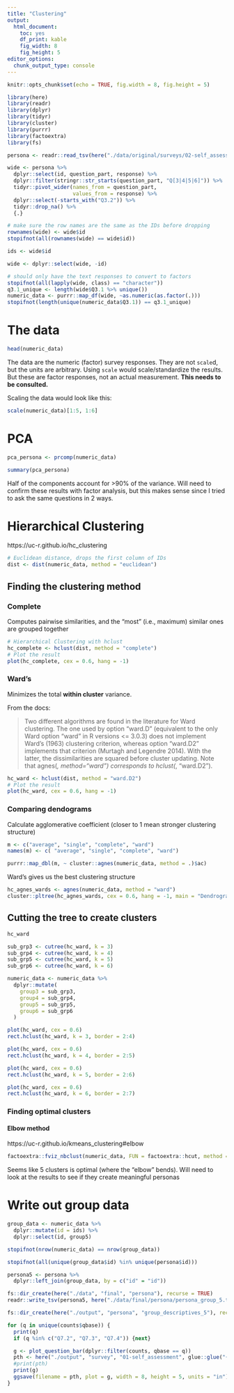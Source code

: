 ```yaml
---
title: "Clustering"
output: 
  html_document: 
    toc: yes
    df_print: kable
    fig_width: 8
    fig_height: 5
editor_options: 
  chunk_output_type: console
---
```


```r
knitr::opts_chunk$set(echo = TRUE, fig.width = 8, fig.height = 5)

library(here)
library(readr)
library(dplyr)
library(tidyr)
library(cluster)
library(purrr)
library(factoextra)
library(fs)

persona <- readr::read_tsv(here("./data/original/surveys/02-self_assessment_with_questions.tsv"), )

wide <- persona %>%
  dplyr::select(id, question_part, response) %>%
  dplyr::filter(stringr::str_starts(question_part, "Q[3|4|5|6]")) %>%
  tidyr::pivot_wider(names_from = question_part,
                     values_from = response) %>%
  dplyr::select(-starts_with("Q3.2")) %>%
  tidyr::drop_na() %>%
  {.}

# make sure the row names are the same as the IDs before dropping
rownames(wide) <- wide$id
stopifnot(all(rownames(wide) == wide$id))

ids <- wide$id

wide <- dplyr::select(wide, -id)

# should only have the text responses to convert to factors
stopifnot(all(lapply(wide, class) == "character"))
q3.1_unique <- length(wide$Q3.1 %>% unique())
numeric_data <- purrr::map_df(wide, ~as.numeric(as.factor(.)))
stopifnot(length(unique(numeric_data$Q3.1)) == q3.1_unique)
```

# The data

```r
head(numeric_data)
```

The data are the numeric (factor) survey responses.
They are not `scale`d, but the units are arbitrary.
Using `scale` would scale/standardize the results.
But these are factor responses, not an actual measurement.
**This needs to be consulted.**

Scaling the data would look like this:

```r
scale(numeric_data)[1:5, 1:6]
```



# PCA

```r
pca_persona <- prcomp(numeric_data)

summary(pca_persona)
```

Half of the components account for >90% of the variance.
Will need to confirm these results with factor analysis,
but this makes sense since I tried to ask the same questions in 2 ways.

# Hierarchical Clustering

https://uc-r.github.io/hc_clustering

```r
# Euclidean distance, drops the first column of IDs
dist <- dist(numeric_data, method = "euclidean")
```

## Finding the clustering method

### Complete

Computes pairwise similarities, and the "most" (i.e., maximum) similar ones are grouped together

```r
# Hierarchical Clustering with hclust
hc_complete <- hclust(dist, method = "complete")
# Plot the result
plot(hc_complete, cex = 0.6, hang = -1)
```

### Ward's

Minimizes the total **within cluster** variance.

From the docs:

> Two different algorithms are found in the literature for Ward clustering. The one used by option "ward.D" (equivalent to the only Ward option "ward" in R versions <= 3.0.3) does not implement Ward's (1963) clustering criterion, whereas option "ward.D2" implements that criterion (Murtagh and Legendre 2014). With the latter, the dissimilarities are squared before cluster updating. Note that agnes(*, method="ward") corresponds to hclust(*, "ward.D2").

```r
hc_ward <- hclust(dist, method = "ward.D2")
# Plot the result
plot(hc_ward, cex = 0.6, hang = -1)
```


### Comparing dendograms

Calculate agglomerative coefficient (closer to 1 mean stronger clustering structure)

```r
m <- c("average", "single", "complete", "ward")
names(m) <- c( "average", "single", "complete", "ward")

purrr::map_dbl(m, ~ cluster::agnes(numeric_data, method = .)$ac)
```

Ward's gives us the best clustering structure

```r
hc_agnes_wards <- agnes(numeric_data, method = "ward")
cluster::pltree(hc_agnes_wards, cex = 0.6, hang = -1, main = "Dendrogram of agnes")
```

## Cutting the tree to create clusters

```r
hc_ward
```

```r
sub_grp3 <- cutree(hc_ward, k = 3)
sub_grp4 <- cutree(hc_ward, k = 4)
sub_grp5 <- cutree(hc_ward, k = 5)
sub_grp6 <- cutree(hc_ward, k = 6)
```

```r
numeric_data <- numeric_data %>%
  dplyr::mutate(
    group3 = sub_grp3,
    group4 = sub_grp4,
    group5 = sub_grp5,
    group6 = sub_grp6
  )
```

```r
plot(hc_ward, cex = 0.6)
rect.hclust(hc_ward, k = 3, border = 2:4)
```

```r
plot(hc_ward, cex = 0.6)
rect.hclust(hc_ward, k = 4, border = 2:5)
```

```r
plot(hc_ward, cex = 0.6)
rect.hclust(hc_ward, k = 5, border = 2:6)
```

```r
plot(hc_ward, cex = 0.6)
rect.hclust(hc_ward, k = 6, border = 2:7)
```

### Finding optimal clusters

#### Elbow method

https://uc-r.github.io/kmeans_clustering#elbow

```r
factoextra::fviz_nbclust(numeric_data, FUN = factoextra::hcut, method = "wss")
```

Seems like 5 clusters is optimal (where the "elbow" bends).
Will need to look at the results to see if they create meaningful personas


# Write out group data

```r
group_data <- numeric_data %>%
  dplyr::mutate(id = ids) %>%
  dplyr::select(id, group5)

stopifnot(nrow(numeric_data) == nrow(group_data))

stopifnot(all(unique(group_data$id) %in% unique(persona$id)))

persona5 <- persona %>%
  dplyr::left_join(group_data, by = c("id" = "id"))

fs::dir_create(here("./data", "final", "persona"), recurse = TRUE)
readr::write_tsv(persona5, here("./data/final/persona/persona_group_5.tsv"))
```

```r
fs::dir_create(here("./output", "persona", "group_descriptives_5"), recurse = TRUE)

for (q in unique(counts$qbase)) {
  print(q)
  if (q %in% c("Q7.2", "Q7.3", "Q7.4")) {next}

  g <- plot_question_bar(dplyr::filter(counts, qbase == q))
  pth <- here("./output", "survey", "01-self_assessment", glue::glue("{q}.png"))
  #print(pth)
  print(g)
  ggsave(filename = pth, plot = g, width = 8, height = 5, units = "in")
}
```